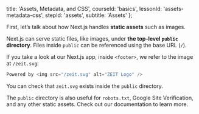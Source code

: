 
  title: 'Assets, Metadata, and CSS',
  courseId: 'basics',
  lessonId: 'assets-metadata-css',
  stepId: 'assets',
  subtitle: 'Assets'
};

First, let’s talk about how Next.js handles **static assets** such as images.

Next.js can serve static files, like images, under **the top-level `public` directory**. Files inside `public` can be referenced using the base URL (`/`).

If you take a look at our Next.js app, inside `<footer>`, we refer to the image at `/zeit.svg`:

```jsx
Powered by <img src="/zeit.svg" alt="ZEIT Logo" />
```

You can check that `zeit.svg` exists inside the `public` directory.

The `public` directory is also useful for `robots.txt`, Google Site Verification, and any other static assets. Check out <Link href="/docs/[...slug]" as="/docs/basic-features/static-file-serving"><a>our documentation</a></Link> to learn more.

